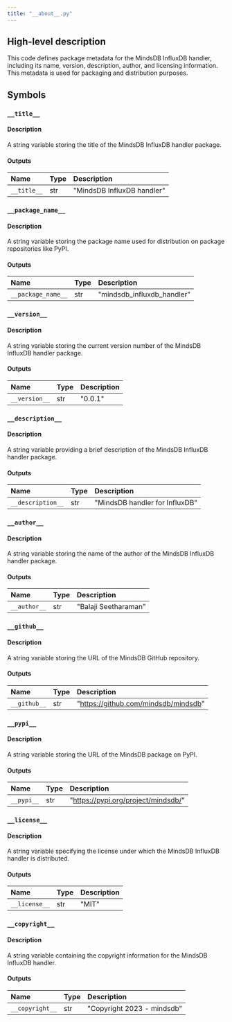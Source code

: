 ```yaml
---
title: "__about__.py"
---
```


## High-level description
This code defines package metadata for the MindsDB InfluxDB handler, including its name, version, description, author, and licensing information. This metadata is used for packaging and distribution purposes.

## Symbols

### `__title__`
#### Description
A string variable storing the title of the MindsDB InfluxDB handler package.

#### Outputs
| Name | Type | Description |
|:-----|:-----|:------------|
| `__title__` | str |  "MindsDB InfluxDB handler" |


### `__package_name__`
#### Description
A string variable storing the package name used for distribution on package repositories like PyPI.

#### Outputs
| Name | Type | Description |
|:-----|:-----|:------------|
| `__package_name__` | str | "mindsdb_influxdb_handler" |


### `__version__`
#### Description
A string variable storing the current version number of the MindsDB InfluxDB handler package.

#### Outputs
| Name | Type | Description |
|:-----|:-----|:------------|
| `__version__` | str | "0.0.1" |


### `__description__`
#### Description
A string variable providing a brief description of the MindsDB InfluxDB handler package.

#### Outputs
| Name | Type | Description |
|:-----|:-----|:------------|
| `__description__` | str | "MindsDB handler for InfluxDB" |


### `__author__`
#### Description
A string variable storing the name of the author of the MindsDB InfluxDB handler package.

#### Outputs
| Name | Type | Description |
|:-----|:-----|:------------|
| `__author__` | str | "Balaji Seetharaman" |


### `__github__`
#### Description
A string variable storing the URL of the MindsDB GitHub repository.

#### Outputs
| Name | Type | Description |
|:-----|:-----|:------------|
| `__github__` | str | "https://github.com/mindsdb/mindsdb" |


### `__pypi__`
#### Description
A string variable storing the URL of the MindsDB package on PyPI.

#### Outputs
| Name | Type | Description |
|:-----|:-----|:------------|
| `__pypi__` | str | "https://pypi.org/project/mindsdb/" |


### `__license__`
#### Description
A string variable specifying the license under which the MindsDB InfluxDB handler is distributed.

#### Outputs
| Name | Type | Description |
|:-----|:-----|:------------|
| `__license__` | str | "MIT" |


### `__copyright__`
#### Description
A string variable containing the copyright information for the MindsDB InfluxDB handler.

#### Outputs
| Name | Type | Description |
|:-----|:-----|:------------|
| `__copyright__` | str | "Copyright 2023 - mindsdb" |
